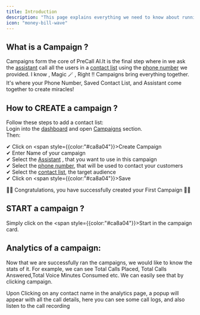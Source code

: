 ```yaml
---
title: Introduction
description: "This page explains everything we need to know about running campaigns."
icon: "money-bill-wave"
---
```


## What is a Campaign ?

Campaigns form the core of PreCall AI.It is the final step where in we ask the [assistant](https://app.precallai.com/admin/assistants) call all the users in a [contact list](https://app.precallai.com/admin/contact-list) using the [phone number](https://app.precallai.com/admin/phone-numbers) we provided. I know , Magic 🪄 , Right !!
Campaigns bring everything together. It's where your <span style={{fontWeight:700}}>Phone Number, Saved Contact List,</span> and <span style={{fontWeight:700}}>Assistant</span> come together to create miracles!

## How to CREATE a campaign ?

Follow these steps to add a contact list: <br/>
Login into the [dashboard](https://app.precallai.com/) and open [Campaigns](https://app.precallai.com/admin/campaigns) section. <br/>
Then:

✔ Click on <span style={{color:"#ca8a04"}}>Create Campaign</span> <br/>
✔ Enter Name of your campaign <br/>
✔ Select the [Assistant](https://app.precallai.com/admin/assistants) , that you want to use in this campaign <br/>
✔ Select the [phone number](https://app.precallai.com/admin/phone-numbers), that will be used to contact your customers <br/>
✔ Select the [contact list](https://app.precallai.com/admin/contact-list), the target audience <br/>
✔ Click on <span style={{color:"#ca8a04"}}>Save</span>

👏👏 Congratulations, you have successfully created your First Campaign 🎉🎉

## START a campaign ?

Simply click on the <span style={{color:"#ca8a04"}}>Start</span> in the campaign card.

## Analytics of a campaign:

Now that we are successfully ran the campaigns, we would like to know the stats of it. For example, we can see Total Calls Placed, Total Calls Answered,Total Voice Minutes Consumed etc. We can easily see that by clicking campaign.

<Warning>
  Upon Clicking on any contact name in the analytics page, a popup will appear
  with all the call details, here you can see some call logs, and also listen to
  the call recording
</Warning>
